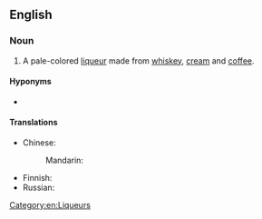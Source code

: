 ==English==
{{wikipedia}}

===Noun===
{{en-noun|-|s}}

# A pale-colored [[liqueur]] made from [[whiskey]], [[cream]] and [[coffee]].

====Hyponyms====
* {{l|en|Baileys}}

====Translations====
{{trans-top|pale colored liqueur}}
* Chinese:
*: Mandarin: {{t-needed|cmn}}
{{trans-mid}}
* Finnish: {{t|fi|Irish cream}}
* Russian: {{t-needed|ru}}
{{trans-bottom}}

[[Category:en:Liqueurs]]